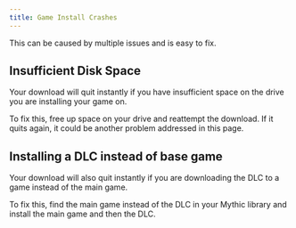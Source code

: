 ```yaml
---
title: Game Install Crashes
---
```

This can be caused by multiple issues and is easy to fix.

## Insufficient Disk Space
Your download will quit instantly if you have insufficient space on the drive you are installing your game on.

To fix this, free up space on your drive and reattempt the download. If it quits again, it could be another problem addressed in this page.

## Installing a DLC instead of base game
Your download will also quit instantly if you are downloading the DLC to a game instead of the main game.

To fix this, find the main game instead of the DLC in your Mythic library and install the main game and then the DLC.